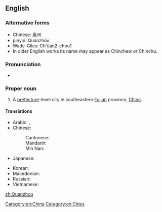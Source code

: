 ==English==
{{wikipedia}}

===Alternative forms===
* Chinese: 泉州
* pinyin: Quánzhōu
* Wade-Giles: Ch'üan2-chou1
* In older English works its name may appear as Chinchew or Chinchu.

===Pronunciation===
* {{IPA|/ˈtʃwɑnˈdʒoʊ/|lang=en}}

===Proper noun===
{{en-proper noun}}

# A [[prefecture]]-level city in southeastern [[Fujian]] province, [[China]].

====Translations====
{{trans-top|a city of China}}
* Arabic: {{t|ar|تشيوانتشو|m|tr=tshyuantshuu}}, {{t|ar|تشيوانجو|m|tr=tshyuanjuu}}
* Chinese:
*: Cantonese: {{t|yue|泉州|tr=cyun4 zau1|sc=Hani}}
*: Mandarin: {{t+|cmn|泉州|tr=Quánzhōu|sc=Hani}}
*: Min Nan: {{t+|nan|泉州|tr=Chôan-chiu|sc=Hani}}
* Japanese: {{t+|ja|泉州|tr=せんしゅう, Senshū}}
{{trans-mid}}
* Korean: {{t|ko|취안저우|tr=Chwiangjeou|sc=Hang}}
* Macedonian: {{t|mk|Чиенџоу|n|tr=Číendžou}}
* Russian: {{t|ru|Цюаньчжоу|m|tr=Cjuan’čžóu}}
* Vietnamese: {{t|vi|Tuyền Châu}}
{{trans-bottom}}

[[Category:en:China]]
[[Category:en:Cities]]

[[zh:Quanzhou]]